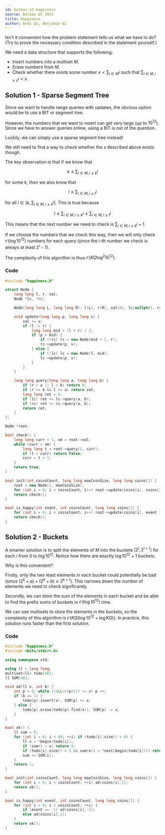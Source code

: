 ```yaml
---
id: balkan-15-happiness
source: Balkan OI 2015
title: Happiness
author: Andi Qu, Benjamin Qi
---
```


Isn't it convenient how the problem statement tells us what we have to do? (Try to prove the necessary condition described in the statement yourself.)

We need a data structure that supports the following:

- Insert numbers into a multiset $M$.
- Erase numbers from $M$.
- Check whether there exists some number $x < \sum_{i \in M} i$ such that $\sum_{i \in M, i \leq x}i < x$.

## Solution 1 - Sparse Segment Tree

Since we want to handle range queries with updates, the obvious option would be to use a BIT or segment tree.

However, the numbers that we want to insert can get very large (up to $10^{12}$). Since we have to answer queries online, using a BIT is out of the question.

Luckily, we can simply use a sparse segment tree instead!

We still need to find a way to check whether the $x$ described above exists though.

The key observation is that if we know that

$$
k \leq \sum_{i \in M, i \leq k}i
$$

for some $k$, then we also know that

$$
l \leq \sum_{i \in M, i \leq l}i
$$

for all $l \in (k, \sum_{i \in M, i \leq k}i]$. This is true because

$$
l \leq \sum_{i \in M, i \leq k}i \leq \sum_{i \in M, i \leq l}i
$$

This means that the next number we need to check is $\sum_{i \in M, i \leq k}i + 1$.

If we choose the numbers that we check this way, then we will only check $\mathcal{O}(\log 10^{12})$ numbers for each query (since the $i$-th number we check is always at least $2^i - 1$).

The complexity of this algorithm is thus $\mathcal{O}(KQ \log^2 10^{12})$.

### Code

```cpp
#include "happiness.h"

struct Node {
	long long l, r, val;
	Node *lc, *rc;

	Node(long long L, long long R): l(L), r(R), val(0), lc(nullptr), rc(nullptr) {}

	void update(long long p, long long v) {
		val += v;
		if (l != r) {
			long long mid = (l + r) / 2;
			if (p > mid) {
				if (!rc) rc = new Node(mid + 1, r);
				rc->update(p, v);
			} else {
				if (!lc) lc = new Node(l, mid);
				lc->update(p, v);
			}
		}
	}

	long long query(long long a, long long b) {
		if (r < a || l > b) return 0;
		if (r <= b && l >= a) return val;
		long long ret = 0;
		if (lc) ret += lc->query(a, b);
		if (rc) ret += rc->query(a, b);
		return ret;
	}
};

Node *root;

bool check() {
	long long curr = 1, sm = root->val;
	while (curr < sm) {
		long long t = root->query(1, curr);
		if (t < curr) return false;
		curr = t + 1;
	}
	return true;
}

bool init(int coinsCount, long long maxCoinSize, long long coins[]) {
	root = new Node(1, maxCoinSize);
	for (int i = 0; i < coinsCount; i++) root->update(coins[i], coins[i]);
	return check();
}

bool is_happy(int event, int coinsCount, long long coins[]) {
	for (int i = 0; i < coinsCount; i++) root->update(coins[i], event * coins[i]);
	return check();
}
```

## Solution 2 - Buckets

A smarter solution is to split the elements of $M$ into the buckets $[2^i, 2^{i + 1})$ for each $i$ from 0 to $\log 10^{12}$. Notice how there are exactly $\log 10^{12} + 1$ buckets.

Why is this convenient?

Firstly, only the two least elements in each bucket could potentially be bad (since $(2^k + a) + (2^k + b) \geq 2^{k + 1}$). This narrows down the number of elements we need to check significantly.

Secondly, we can store the sum of the elements in each bucket and be able to find the prefix sums of buckets in $\mathcal{O}(\log 10^{12})$ time.

We can use multisets to store the elements in the buckets, so the complexity of this algorithm is $\mathcal{O}(KQ (\log 10^{12} + \log KQ))$. In practice, this solution runs faster than the first solution.

### Code

```cpp
#include "happiness.h"
#include <bits/stdc++.h>

using namespace std;

using ll = long long;
multiset<ll> todo[40];
ll SUM[40];

void ad(ll x, int b) {
	int p = 0; while ((1LL<<(p+1)) <= x) p ++;
	if (b == 1) {
		todo[p].insert(x), SUM[p] += x;
	} else {
		todo[p].erase(todo[p].find(x)), SUM[p] -= x;
	}
}

bool ok() {
	ll sum = 0;
	for (int i = 0; i < 40; ++i) if (todo[i].size() > 0) {
		ll x = *begin(todo[i]);
		if (sum+1 < x) return 0;
		if (todo[i].size() > 1 && sum+x+1 < *next(begin(todo[i]))) return 0;
		sum += SUM[i];
	}
	return 1;
}

bool init(int coinsCount, long long maxCoinSize, long long coins[]) {
	for (int i = 0; i < coinsCount; ++i) ad(coins[i],1);
	return ok();
}

bool is_happy(int event, int coinsCount, long long coins[]) {
	for (int i = 0; i < coinsCount; ++i) {
		if (event == -1) ad(coins[i],-1);
		else ad(coins[i],1);
	}
	return ok();
}
```
